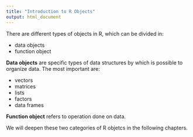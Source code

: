 ```yaml
---
title: "Introduction to R Objects"
output: html_document
---
```





There are different types of objects in R, which can be divided in:

* data objects
* function object
 
**Data objects** are specific types of data structures by which is possible to organize data. The most important are:

* vectors 
* matrices 
* lists 
* factors
* data frames

**Function object** refers to operation done on data.

We will deepen these two categories of R objetcs in the following chapters.

